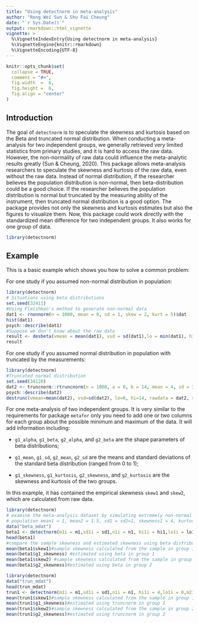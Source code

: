 ```yaml
---
title: "Using detectnorm in meta-analysis"
author: "Rong Wei Sun & Shu Fai Cheung"
date: "`r Sys.Date()`"
output: rmarkdown::html_vignette
vignette: >
  %\VignetteIndexEntry{Using detectnorm in meta-analysis}
  %\VignetteEngine{knitr::rmarkdown}
  %\VignetteEncoding{UTF-8}
---
```


```r
knitr::opts_chunk$set(
  collapse = TRUE,
  comment = "#>",
  fig.width  =  6,
  fig.height =  6,
  fig.align = "center"
)
```

## Introduction
The goal of `detectnorm` is to speculate the skewness and kurtosis based on the Beta and truncated normal distribution. When conducting a meta-analysis for two independent groups, we generally retrieved very limited statistics from primary studies, and it is hard to access the raw data. However, the non-normality of raw data could influence the meta-analytic results greatly (Sun & Cheung, 2020). This package allows meta-analysis researchers to speculate the skewness and kurtosis of the raw data, even without the raw data. Instead of normal distribution, if the researcher believes the population distribution is non-normal, then beta-distribution could be a good choice. If the researcher believes the population distribution is normal but truncated by the measuring ability of the instrument, then truncated normal distribution is a good option. 
The package provides not only the skewness and kurtosis estimates but also the figures to visualize them. Now, this package could work directly with the standardized mean difference for two independent groups. It also works for one group of data. 

```r
library(detectnorm)
```

## Example

This is a basic example which shows you how to solve a common problem:

For one study if you assumed non-normal distribution in population: 
```r
library(detectnorm)
# Situations using beta distributions
set.seed(32411)
#Using Fleishman's method to generate non-normal data
dat1 <- rnonnorm(n = 1000, mean = 0, sd = 1, skew = 2, kurt = 5)$dat
hist(dat1)
psych::describe(dat1)
#Suppose we don't know about the raw data
result <- desbeta(vmean = mean(dat1), vsd = sd(dat1),lo = min(dat1), hi = max(dat1), showFigure = TRUE, rawdata = dat1)
result
```

For one study if you assumed normal distribution in population with truncated by the measurements: 
```r
library(detectnorm)
#Truncated normal distribution
set.seed(34120)
dat2 <- truncnorm::rtruncnorm(n = 1000, a = 0, b = 14, mean = 4, sd = 3)
psych::describe(dat2)
destrunc(vmean=mean(dat2), vsd=sd(dat2), lo=0, hi=14, rawdata = dat2, showFigure = TRUE)
```

For one meta-analysis of two independent groups. It is very similar to the requirements for package `metafor` only you need to add one or two columns for each group about the possible minimum and maximum of the data. It will add information including:

- `g1_alpha`, `g1_beta`, `g2_alpha`, and `g2_beta` are the shape parameters of beta distributions; 

- `g1_mean`, `g1_sd`, `g2_mean`, `g2_sd` are the means and standard deviations of the standard beta distribution (ranged from 0 to 1); 

- `g1_skewness`, `g1_kurtosis`, `g2_skewness`, and `g2_kurtosis` are the skewness and kurtosis of the two groups. 

In this example, it has contained the empirical skewness `skew1` and `skew2`, which are calculated from raw data. 

```r
library(detectnorm)
# examine the meta-analysis dataset by simulating extremely non-normal distribution
# population mean1 = 1, mean2 = 1.5, sd1 = sd2=1, skewness1 = 4, kurtosis2 = 2, skewness2=-4, kurtosis2=2
data("beta_mdat")
beta1 <- detectnorm(m1i = m1,sd1i = sd1,n1i = n1, hi1i = hi1,lo1i = lo1,m2i = m2,sd2i = sd2,n2i = n2, hi2i = hi2,lo2i=lo2,distri = "beta", data = beta_mdat)
head(beta1)
#compare the sample skewness and estimated skewness using beta distribution
mean(beta1$skew1)#sample skewness calculated from the sample in group 1
mean(beta1$g1_skewness) #estimated using beta in group 1
mean(beta1$skew2) #sample skewness calculated from the sample in group 2
mean(beta1$g2_skewness)#estimated using beta in group 2
```

```r
library(detectnorm)
data("trun_mdat")
head(trun_mdat)
trun1 <- detectnorm(m1i = m1,sd1i = sd1,n1i = n1, hi1i = 4,lo1i = 0,m2i = m2,sd2i = sd2,n2i = n2, hi2i = 4,lo2i= 0,distri = "truncnorm", data = trun_mdat)
mean(trun1$skew1)#sample skewness calculated from the sample in group 1
mean(trun1$g1_skewness)#estimated using truncnorm in group 1
mean(trun1$skew2)#sample skewness calculated from the sample in group 2
mean(trun1$g2_skewness)#estimated using truncnorm in group 2
```

